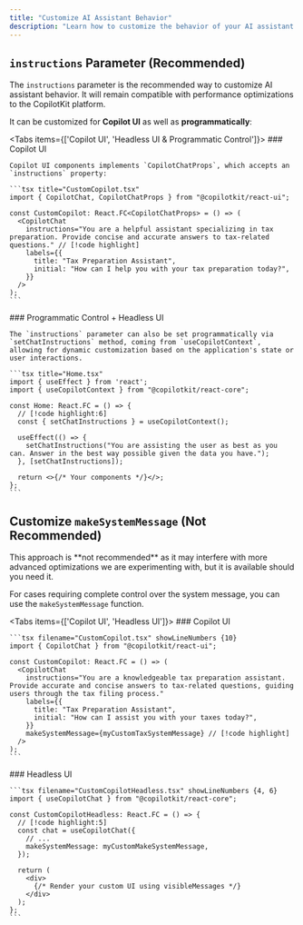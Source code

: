 ```yaml
---
title: "Customize AI Assistant Behavior"
description: "Learn how to customize the behavior of your AI assistant."
---
```



## `instructions` Parameter (Recommended)

The `instructions` parameter is the recommended way to customize AI assistant behavior. It will remain compatible with performance optimizations to the CopilotKit platform.

It can be customized for **Copilot UI** as well as **programmatically**:

<Tabs items={['Copilot UI', 'Headless UI & Programmatic Control']}>
  <Tab value="Copilot UI">
    ### Copilot UI

    Copilot UI components implements `CopilotChatProps`, which accepts an `instructions` property:

    ```tsx title="CustomCopilot.tsx"
    import { CopilotChat, CopilotChatProps } from "@copilotkit/react-ui";

    const CustomCopilot: React.FC<CopilotChatProps> = () => (
      <CopilotChat
        instructions="You are a helpful assistant specializing in tax preparation. Provide concise and accurate answers to tax-related questions." // [!code highlight]
        labels={{
          title: "Tax Preparation Assistant",
          initial: "How can I help you with your tax preparation today?",
        }}
      />
    );
    ```

  </Tab>

  <Tab value="Headless UI & Programmatic Control">
    ### Programmatic Control + Headless UI

    The `instructions` parameter can also be set programmatically via `setChatInstructions` method, coming from `useCopilotContext`, allowing for dynamic customization based on the application's state or user interactions.

    ```tsx title="Home.tsx"
    import { useEffect } from 'react';
    import { useCopilotContext } from "@copilotkit/react-core";

    const Home: React.FC = () => {
      // [!code highlight:6]
      const { setChatInstructions } = useCopilotContext();

      useEffect(() => {
        setChatInstructions("You are assisting the user as best as you can. Answer in the best way possible given the data you have.");
      }, [setChatInstructions]);

      return <>{/* Your components */}</>;
    };
    ```

  </Tab>
</Tabs>

## Customize `makeSystemMessage` (Not Recommended)

<Callout type="warn">
This approach is **not recommended** as it may interfere with more advanced optimizations we are experimenting with, but it is available should you need it.
</Callout>

For cases requiring complete control over the system message, you can use the `makeSystemMessage` function.

<Tabs items={['Copilot UI', 'Headless UI']}>
  <Tab value="Copilot UI">
    ### Copilot UI

    ```tsx filename="CustomCopilot.tsx" showLineNumbers {10}
    import { CopilotChat } from "@copilotkit/react-ui";

    const CustomCopilot: React.FC = () => (
      <CopilotChat
        instructions="You are a knowledgeable tax preparation assistant. Provide accurate and concise answers to tax-related questions, guiding users through the tax filing process."
        labels={{
          title: "Tax Preparation Assistant",
          initial: "How can I assist you with your taxes today?",
        }}
        makeSystemMessage={myCustomTaxSystemMessage} // [!code highlight]
      />
    );
    ```

  </Tab>
  <Tab value="Headless UI">
    ### Headless UI

    ```tsx filename="CustomCopilotHeadless.tsx" showLineNumbers {4, 6}
    import { useCopilotChat } from "@copilotkit/react-core";

    const CustomCopilotHeadless: React.FC = () => {
      // [!code highlight:5]
      const chat = useCopilotChat({
        // ...
        makeSystemMessage: myCustomMakeSystemMessage,
      });

      return (
        <div>
          {/* Render your custom UI using visibleMessages */}
        </div>
      );
    };
    ```
  </Tab>
</Tabs>

